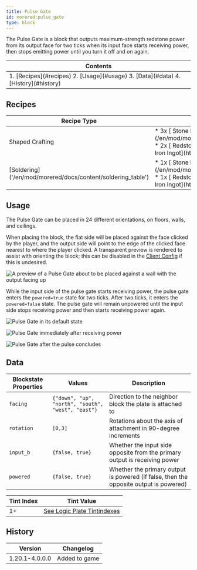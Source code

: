 ```yaml
---
title: Pulse Gate
id: morered:pulse_gate
type: block
---
```


The Pulse Gate is a block that outputs maximum-strength redstone power from its output face for two ticks when its input face starts receiving power, then stops emitting power until you turn it off and on again.

<table>
	<thead><tr><th>Contents</th></tr></thead>
	<tbody><tr><td>
		1. [Recipes](#recipes)
		2. [Usage](#usage)
		3. [Data](#data)
		4. [History](#history)
	</td></tr></tbody>
</table>

## Recipes

<table>
	<thead>
		<tr>
			<th>Recipe Type</th>
			<th>Ingredients</th>
			<th>Output</th>
			<th>Example</th>
		</tr>
	</thead>
	<tbody>
		<tr>
			<td>Shaped Crafting</td>
			<td style={{width: '30%'}}>
				* 3x [<ModAsset width={32} height={32} location='morered:stone_plate'/> Stone Plate](/en/mod/morered/docs/content/building_and_crafting/stone_plate)
				* 2x [<ModAsset width={32} height={32} location='redstone'/> Redstone Dust](https://minecraft.wiki/Redstone_Dust)
				* 1x [<ModAsset width={32} height={32} location='iron_ingot'/> Iron Ingot](https://minecraft.wiki/Iron_Ingot)
			</td>
			<td>
				* 1x Pulse Gate
			</td>
			<td>
				![Shaped Crafting Recipe for Pulse Gates](https://commoble.net/images/morered/recipes/pulse_gate_recipe.png)
			</td>
		</tr>
		<tr>
			<td>[Soldering]('/en/mod/morered/docs/content/soldering_table')</td>
			<td style={{width: '30%'}}>
				* 1x [<ModAsset width={32} height={32} location='morered:stone_plate'/> Stone Plate](/en/mod/morered/docs/content/building_and_crafting/stone_plate)
				* 1x [<ModAsset width={32} height={32} location='redstone'/> Redstone Dust](https://minecraft.wiki/Redstone_Dust)
				* 1x [<ModAsset width={32} height={32} location='iron_ingot'/> Iron Ingot](https://minecraft.wiki/Iron_Ingot)
			</td>
			<td>
				* 1x Pulse Gate
			</td>
			<td>
				![Soldering Recipe for Pulse Gates](https://commoble.net/images/morered/recipes/pulse_gate_from_soldering.png)
			</td>
		</tr>
	</tbody>
</table>

## Usage

The Pulse Gate can be placed in 24 different orientations, on floors, walls, and ceilings.

When placing the block, the flat side will be placed against the face clicked by the player, and the output side will point to the edge of the clicked face nearest to where the player clicked. A transparent preview is rendered to assist with orienting the block; this can be disabled in the [Client Config](/en/mod/morered/configuration/client_config) if this is undesired.

![A preview of a Pulse Gate about to be placed against a wall with the output facing up](https://commoble.net/images/morered/pulse_gate_preview.png)

While the input side of the pulse gate starts receiving power, the pulse gate enters the `powered=true` state for two ticks. After two ticks, it enters the `powered=false` state. The pulse gate will remain unpowered until the input side stops receiving power and then starts receiving power again.

![Pulse Gate in its default state](https://commoble.net/images/morered/pulse_gate_example_0.png)

![Pulse Gate immediately after receiving power](https://commoble.net/images/morered/pulse_gate_example_1.png)

![Pulse Gate after the pulse concludes](https://commoble.net/images/morered/pulse_gate_example_2.png)

## Data

| Blockstate Properties | Values | Description
| --- | - | -
| `facing` | `{"down", "up", "north", "south", "west", "east"}` | Direction to the neighbor block the plate is attached to
| `rotation` | `[0,3]` | Rotations about the axis of attachment in 90-degree increments
| `input_b` | `{false, true}` | Whether the input side opposite from the primary output is receiving power
| `powered` | `{false, true}` | Whether the primary output is powered (if false, then the opposite output is powered)

| Tint Index | Tint Value
| --- | -
| 1+ | [See Logic Plate Tintindexes](/en/mod/morered/docs/pack_development/tintindexes)

## History
| Version | Changelog
| --- | -
| 1.20.1-4.0.0.0 | Added to game
